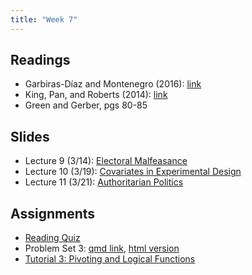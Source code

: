 ```yaml
---
title: "Week 7"
---
```


## Readings

-   Garbiras-Díaz and Montenegro (2016): [link](https://www.aeaweb.org/articles?id=10.1257/aer.20210778)
-   King, Pan, and Roberts (2014): [link](https://www.science.org/doi/10.1126/science.1251722)
-   Green and Gerber, pgs 80-85

## Slides

-   Lecture 9 (3/14): [Electoral Malfeasance](/lectures/09-fraud/fraud.qmd)
- Lecture 10 (3/19): [Covariates in Experimental Design](/lectures/10-covar_design/covar_design.qmd)
- Lecture 11 (3/21): [Authoritarian Politics](/lectures/11-censorship/censorship.qmd)

## Assignments

-   [Reading Quiz](https://canvas.mit.edu/courses/24619/quizzes/39667)
-   Problem Set 3: [qmd link](https://www.dropbox.com/scl/fi/h5g4nucqgbt93on11vzt9/pset3.qmd?rlkey=6lbsbro12dcqlflzdt14dnl0o&dl=0), [html version](/psets/pset3.qmd)
-   [Tutorial 3: Pivoting and Logical Functions](https://dhidalgo.shinyapps.io/03-pivoting_logical)
